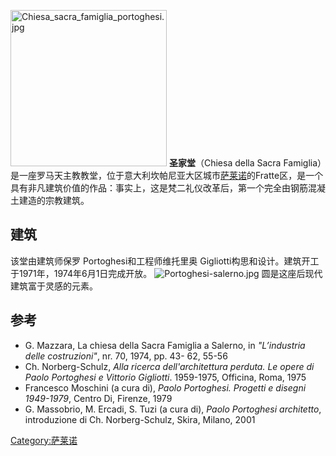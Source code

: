 {{Coord|40.69552|14.77785|type:landmark|display=title}}
[[File:Chiesa_sacra_famiglia_portoghesi.jpg|250px]]
'''圣家堂'''（Chiesa della Sacra Famiglia）是一座罗马天主教教堂，位于意大利坎帕尼亚大区城市[[萨莱诺|萨莱诺]]的Fratte区，是一个具有非凡建筑价值的作品：事实上，这是梵二礼仪改革后，第一个完全由钢筋混凝土建造的宗教建筑。

== 建筑 ==
该堂由建筑师保罗 Portoghesi和工程师维托里奥 Gigliotti构思和设计。建筑开工于1971年，1974年6月1日完成开放。
[[File:Portoghesi-salerno.jpg|thumb]]
圆是这座后现代建筑富于灵感的元素。

== 参考 ==
{{references|1}}
* G. Mazzara, La chiesa della Sacra Famiglia a Salerno, in ''"L’industria delle costruzioni"'', nr. 70, 1974, pp. 43- 62, 55-56
* Ch. Norberg-Schulz, ''Alla ricerca dell'architettura perduta. Le opere di Paolo Portoghesi e Vittorio Gigliotti''. 1959-1975, Officina, Roma, 1975
* Francesco Moschini (a cura di), ''Paolo Portoghesi. Progetti e disegni 1949-1979'', Centro Di, Firenze, 1979
* G. Massobrio, M. Ercadi, S. Tuzi (a cura di), ''Paolo Portoghesi architetto'', introduzione di Ch. Norberg-Schulz, Skira, Milano, 2001
[[Category:萨莱诺|Category:萨莱诺]]
